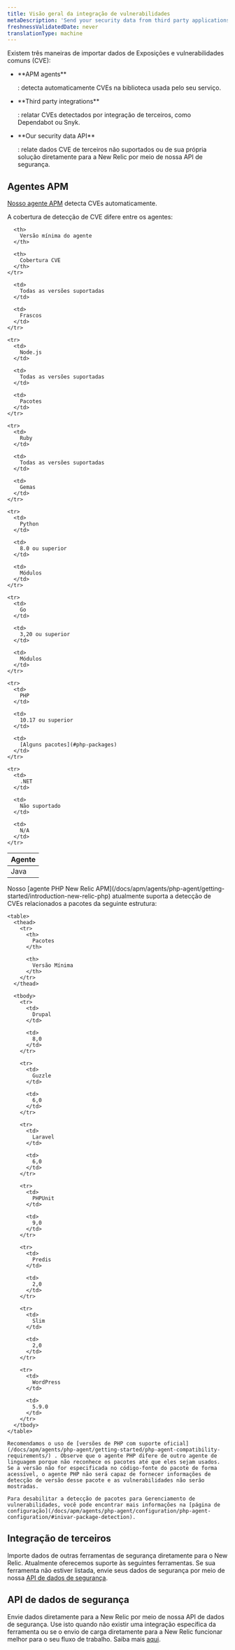 ```yaml
---
title: Visão geral da integração de vulnerabilidades
metaDescription: 'Send your security data from third party applications, APM agents, or through our security data API.'
freshnessValidatedDate: never
translationType: machine
---
```


Existem três maneiras de importar dados de Exposições e vulnerabilidades comuns (CVE):

* <DNT>
    **APM agents**
  </DNT>

  : detecta automaticamente CVEs na biblioteca usada pelo seu serviço.

* <DNT>
    **Third party integrations**
  </DNT>

  : relatar CVEs detectados por integração de terceiros, como Dependabot ou Snyk.

* <DNT>
    **Our security data API**
  </DNT>

  : relate dados CVE de terceiros não suportados ou de sua própria solução diretamente para a New Relic por meio de nossa API de segurança.

## Agentes APM

[Nosso agente APM](/docs/apm/new-relic-apm/getting-started/introduction-apm/) detecta CVEs automaticamente.

<TechTileGrid>
  <TechTile
    name="Go agent"
    icon="logo-go"
    to="https://one.newrelic.com/nr1-core?state=985d4005-ba90-a8c7-1da1-2af34539b03b"
  />

  <TechTile
    name="Java agent"
    icon="logo-java"
    to="https://one.newrelic.com/nr1-core?state=80d18bcb-4919-1fcb-2b77-9406838eb916"
  />

  <TechTile
    name="Node.js agent"
    icon="logo-nodejs"
    to="https://one.newrelic.com/marketplace/install-data-source?state=be2e62fa-cc3b-c428-27c4-8d662c9e80a1"
  />

  <TechTile
    name="PHP agent"
    icon="logo-php"
    to="https://one.newrelic.com/nr1-core?state=aa633b41-72d4-009c-3abf-55dcf64894fe"
  />

  <TechTile
    name="Python agent"
    icon="logo-python"
    to="https://one.newrelic.com/nr1-core?state=20fda75b-58fb-a92a-f9e1-7b052035c6e8"
  />

  <TechTile
    name="Ruby agent"
    icon="logo-ruby"
    to="https://one.newrelic.com/nr1-core?state=d69143ab-605c-579b-25bf-cc6e5fee5b80"
  />
</TechTileGrid>

A cobertura de detecção de CVE difere entre os agentes:

<table>
  <thead>
    <tr>
      <th style={{ width: "200px" }}>
        Agente
      </th>

      <th>
        Versão mínima do agente
      </th>

      <th>
        Cobertura CVE
      </th>
    </tr>
  </thead>

  <tbody>
    <tr>
      <td>
        Java
      </td>

      <td>
        Todas as versões suportadas
      </td>

      <td>
        Frascos
      </td>
    </tr>

    <tr>
      <td>
        Node.js
      </td>

      <td>
        Todas as versões suportadas
      </td>

      <td>
        Pacotes
      </td>
    </tr>

    <tr>
      <td>
        Ruby
      </td>

      <td>
        Todas as versões suportadas
      </td>

      <td>
        Gemas
      </td>
    </tr>

    <tr>
      <td>
        Python
      </td>

      <td>
        8.0 ou superior
      </td>

      <td>
        Módulos
      </td>
    </tr>

    <tr>
      <td>
        Go
      </td>

      <td>
        3,20 ou superior
      </td>

      <td>
        Módulos
      </td>
    </tr>

    <tr>
      <td>
        PHP
      </td>

      <td>
        10.17 ou superior
      </td>

      <td>
        [Alguns pacotes](#php-packages)
      </td>
    </tr>

    <tr>
      <td>
        .NET
      </td>

      <td>
        Não suportado
      </td>

      <td>
        N/A
      </td>
    </tr>
  </tbody>
</table>

<CollapserGroup>
  <Collapser
    id="php-packages"
    title="Suporte a pacotes PHP"
  >
    Nosso [agente PHP New Relic APM](/docs/apm/agents/php-agent/getting-started/introduction-new-relic-php) atualmente suporta a detecção de CVEs relacionados a pacotes da seguinte estrutura:

    <table>
      <thead>
        <tr>
          <th>
            Pacotes
          </th>

          <th>
            Versão Mínima
          </th>
        </tr>
      </thead>

      <tbody>
        <tr>
          <td>
            Drupal
          </td>

          <td>
            8,0
          </td>
        </tr>

        <tr>
          <td>
            Guzzle
          </td>

          <td>
            6,0
          </td>
        </tr>

        <tr>
          <td>
            Laravel
          </td>

          <td>
            6,0
          </td>
        </tr>

        <tr>
          <td>
            PHPUnit
          </td>

          <td>
            9,0
          </td>
        </tr>

        <tr>
          <td>
            Predis
          </td>

          <td>
            2,0
          </td>
        </tr>

        <tr>
          <td>
            Slim
          </td>

          <td>
            2,0
          </td>
        </tr>

        <tr>
          <td>
            WordPress
          </td>

          <td>
            5.9.0
          </td>
        </tr>
      </tbody>
    </table>

    Recomendamos o uso de [versões de PHP com suporte oficial](/docs/apm/agents/php-agent/getting-started/php-agent-compatibility-requirements/) . Observe que o agente PHP difere de outro agente de linguagem porque não reconhece os pacotes até que eles sejam usados. Se a versão não for especificada no código-fonte do pacote de forma acessível, o agente PHP não será capaz de fornecer informações de detecção de versão desse pacote e as vulnerabilidades não serão mostradas.

    Para desabilitar a detecção de pacotes para Gerenciamento de vulnerabilidades, você pode encontrar mais informações na [página de configuração](/docs/apm/agents/php-agent/configuration/php-agent-configuration/#inivar-package-detection).
  </Collapser>
</CollapserGroup>

## Integração de terceiros

Importe dados de outras ferramentas de segurança diretamente para o New Relic. Atualmente oferecemos suporte às seguintes ferramentas. Se sua ferramenta não estiver listada, envie seus dados de segurança por meio de nossa [API de dados de segurança](/docs/vulnerability-management/integrations/security-data-api).

<TechTileGrid>
  <TechTile
    name="AWS Security Hub"
    to="https://newrelic.com/instant-observability/security-events"
  />

  <TechTile
    name="Dependabot"
    to="https://newrelic.com/instant-observability/github-dependabot"
  />

  <TechTile
    name="Snyk"
    to="https://newrelic.com/instant-observability/snyk"
  />
</TechTileGrid>

## API de dados de segurança

Envie dados diretamente para a New Relic por meio de nossa API de dados de segurança. Use isto quando não existir uma integração específica da ferramenta ou se o envio de carga diretamente para a New Relic funcionar melhor para o seu fluxo de trabalho. Saiba mais [aqui](/docs/vulnerability-management/integrations/security-data-api).
